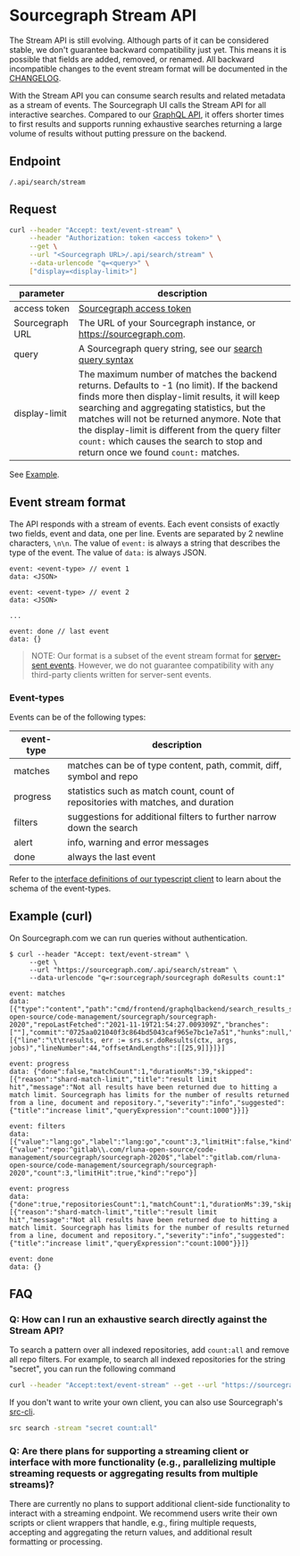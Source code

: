 # Sourcegraph Stream API

<Callout type="note">The Stream API is still evolving. Although parts of it can be considered stable, we don't guarantee backward compatibility just yet. This means it is possible that fields are added, removed, or renamed. All backward incompatible changes to the event stream format will be documented in the [CHANGELOG](https://sourcegraph.com/github.com/sourcegraph/sourcegraph/-/blob/CHANGELOG).</Callout>

With the Stream API you can consume search results and related metadata as
a stream of events. The Sourcegraph UI calls the Stream API for all interactive searches.
Compared to our [GraphQL API](/api/graphql/), it offers shorter times to first results and
supports running exhaustive searches returning a large volume of results without
putting pressure on the backend.

## Endpoint
`/.api/search/stream`

## Request

```bash
curl --header "Accept: text/event-stream" \
     --header "Authorization: token <access token>" \
     --get \
     --url "<Sourcegraph URL>/.api/search/stream" \
     --data-urlencode "q=<query>" \
     ["display=<display-limit>"]
```

|    parameter    |                                                                                                                                                                                       description                                                                                                                                                                                       |
| --------------- | --------------------------------------------------------------------------------------------------------------------------------------------------------------------------------------------------------------------------------------------------------------------------------------------------------------------------------------------------------------------------------------- |
| access token    | [Sourcegraph access token](https://docs.sourcegraph.com/cli/how-tos/creating_an_access_token)                                                                                                                                                                                                                                                                                           |
| Sourcegraph URL | The URL of your Sourcegraph instance, or https://sourcegraph.com.                                                                                                                                                                                                                                                                                                                       |
| query           | A Sourcegraph query string, see our [search query syntax](/code_search/reference/queries)                                                                                                                                                                                                                                                                                       |
| display-limit   | The maximum number of matches the backend returns. Defaults to -1 (no limit). If the backend finds more then display-limit results, it will keep searching and aggregating statistics, but the matches will not be returned anymore. Note that the display-limit is different from the query filter `count:` which causes the search to stop and return once we found `count:` matches. |

See [Example](#example-curl).

## Event stream format

The API responds with a stream of events. Each event consists of exactly two
fields, event and data, one per line. Events are separated by 2 newline
characters, `\n\n`. The value of `event:` is always a string that describes the
type of the event. The value of `data:` is always JSON.

```text
event: <event-type> // event 1
data: <JSON>

event: <event-type> // event 2
data: <JSON>

...

event: done // last event
data: {}
```

> NOTE:
> Our format is a subset of the event stream format for [server-sent
> events](https://developer.mozilla.org/en-US/docs/Web/API/Server-sent_events/Using_server-sent_events#event_stream_format). However, we do not guarantee compatibility with any third-party clients written for server-sent events.

### Event-types

Events can be of the following types:

| event-type |                                   description                                    |
| ---------- | -------------------------------------------------------------------------------- |
| matches    | matches can be of type content, path, commit, diff, symbol and repo              |
| progress   | statistics such as match count, count of repositories with matches, and duration |
| filters    | suggestions for additional filters to further narrow down the search             |
| alert      | info, warning and error messages                                                 |
| done       | always the last event                                                            |

Refer to the [interface definitions of our typescript client](https://sourcegraph.com/github.com/sourcegraph/sourcegraph/-/blob/client/shared/src/search/stream.ts?L12) to learn about the schema of the event-types.

## Example (curl)

On Sourcegraph.com we can run queries without authentication.

```shellsession
$ curl --header "Accept: text/event-stream" \
     --get \
     --url "https://sourcegraph.com/.api/search/stream" \
     --data-urlencode "q=r:sourcegraph/sourcegraph doResults count:1"

event: matches
data: [{"type":"content","path":"cmd/frontend/graphqlbackend/search_results_stats_languages.go","repositoryID":42693708,"repository":"gitlab.com/rluna-open-source/code-management/sourcegraph/sourcegraph-2020","repoLastFetched":"2021-11-19T21:54:27.009309Z","branches":[""],"commit":"0725aa021040f3c864bd5043caf965e7bc1e7a51","hunks":null,"lineMatches":[{"line":"\t\tresults, err := srs.sr.doResults(ctx, args, jobs)","lineNumber":44,"offsetAndLengths":[[25,9]]}]}]

event: progress
data: {"done":false,"matchCount":1,"durationMs":39,"skipped":[{"reason":"shard-match-limit","title":"result limit hit","message":"Not all results have been returned due to hitting a match limit. Sourcegraph has limits for the number of results returned from a line, document and repository.","severity":"info","suggested":{"title":"increase limit","queryExpression":"count:1000"}}]}

event: filters
data: [{"value":"lang:go","label":"lang:go","count":3,"limitHit":false,"kind":"lang"},{"value":"repo:^gitlab\\.com/rluna-open-source/code-management/sourcegraph/sourcegraph-2020$","label":"gitlab.com/rluna-open-source/code-management/sourcegraph/sourcegraph-2020","count":3,"limitHit":true,"kind":"repo"}]

event: progress
data: {"done":true,"repositoriesCount":1,"matchCount":1,"durationMs":39,"skipped":[{"reason":"shard-match-limit","title":"result limit hit","message":"Not all results have been returned due to hitting a match limit. Sourcegraph has limits for the number of results returned from a line, document and repository.","severity":"info","suggested":{"title":"increase limit","queryExpression":"count:1000"}}]}

event: done
data: {}
```

## FAQ

### Q: How can I run an exhaustive search directly against the Stream API?

To search a pattern over all indexed repositories, add `count:all` and remove all repo filters. For example, to search all indexed repositories for the string "secret", you can run the following command

```bash
curl --header "Accept:text/event-stream" --get --url "https://sourcegraph.com/.api/search/stream" --data-urlencode "q=secret count:all"
```

If you don't want to write your own client, you can also use Sourcegraph's [src-cli](https://sourcegraph.com/github.com/sourcegraph/src-cli).

```bash
src search -stream "secret count:all"
```

### Q: Are there plans for supporting a streaming client or interface with more functionality (e.g., parallelizing multiple streaming requests or aggregating results from multiple streams)?

There are currently no plans to support additional client-side functionality to interact with a streaming endpoint. We recommend users write their own scripts or client wrappers that handle, e.g., firing multiple requests, accepting and aggregating the return values, and additional result formatting or processing.
